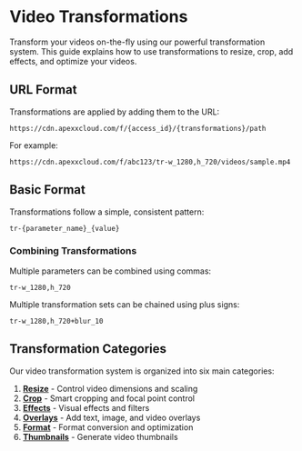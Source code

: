 # Video Transformations

Transform your videos on-the-fly using our powerful transformation system. This guide explains how to use transformations to resize, crop, add effects, and optimize your videos.

## URL Format

Transformations are applied by adding them to the URL:

```
https://cdn.apexxcloud.com/f/{access_id}/{transformations}/path
```

For example:

```
https://cdn.apexxcloud.com/f/abc123/tr-w_1280,h_720/videos/sample.mp4
```

## Basic Format

Transformations follow a simple, consistent pattern:

```
tr-{parameter_name}_{value}
```

### Combining Transformations

Multiple parameters can be combined using commas:

```
tr-w_1280,h_720
```

Multiple transformation sets can be chained using plus signs:

```
tr-w_1280,h_720+blur_10
```

## Transformation Categories

Our video transformation system is organized into six main categories:

1. **[Resize](/transformations/video/resize)** - Control video dimensions and scaling
2. **[Crop](/transformations/video/crop)** - Smart cropping and focal point control
3. **[Effects](/transformations/video/effects)** - Visual effects and filters
4. **[Overlays](/transformations/video/overlays)** - Add text, image, and video overlays
5. **[Format](/transformations/video/format)** - Format conversion and optimization
6. **[Thumbnails](/transformations/video/thumbnails)** - Generate video thumbnails

